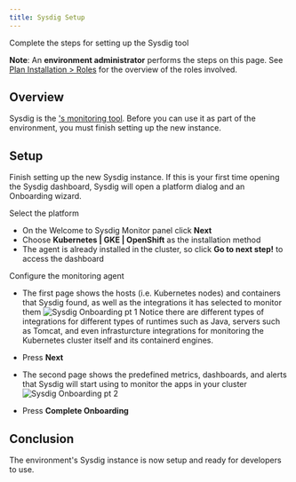 ```yaml
---
title: Sysdig Setup
---
```



<PageDescription>

Complete the steps for setting up the Sysdig tool

</PageDescription>


<InlineNotification>

**Note**: An **environment administrator** performs the steps on this page. See [Plan Installation > Roles](/admin/plan-installation#roles) for the overview of the roles involved.

</InlineNotification>


## Overview

Sysdig is the [<Globals name="env" />'s monitoring tool](/guides/monitoring). Before you can use it as part of the environment, you must finish setting up the new instance.

## Setup

Finish setting up the new Sysdig instance. If this is your first time opening the Sysdig dashboard, Sysdig will open a platform dialog and an Onboarding wizard.

Select the platform
- On the Welcome to Sysdig Monitor panel click **Next**
- Choose **Kubernetes | GKE | OpenShift** as the installation method
- The agent is already installed in the cluster, so click **Go to next step!** to access the dashboard

Configure the monitoring agent
- The first page shows the hosts (i.e. Kubernetes nodes) and containers that Sysdig found, as well as the integrations it has 
selected to monitor them
    ![Sysdig Onboarding pt 1](sysdig-wizard-1.png)
    Notice there are different types of integrations for different types of runtimes such as Java, servers such as Tomcat, 
    and even infrasturcture integrations for monitoring the Kubernetes cluster itself and its containerd engines.

- Press **Next**

- The second page shows the predefined metrics, dashboards, and alerts that Sysdig will start using to monitor the apps 
in your cluster
    ![Sysdig Onboarding pt 2](sysdig-wizard-2.png)
- Press **Complete Onboarding**

## Conclusion

The environment's Sysdig instance is now setup and ready for developers to use.
